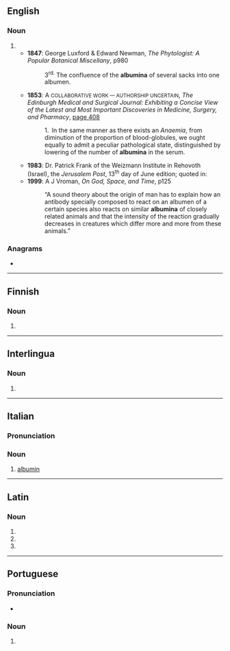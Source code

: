{{also|albúmina}}
==English==

===Noun===
{{head|en|noun form}}

# {{plural of|en|albumen}}
#* '''1847''': George Luxford & Edward Newman, ''The Phytologist: A Popular Botanical Miscellany'', p980
#*: 3<sup>rd.</sup> The confluence of the '''albumina''' of several sacks into one albumen.
#* '''1853''': A <small>COLLABORATIVE WORK — AUTHORSHIP UNCERTAIN</small>, ''The Edinburgh Medical and Surgical Journal: Exhibiting a Concise View of the Latest and Most Important Discoveries in Medicine, Surgery, and Pharmacy'', [http://books.google.co.uk/books?id=6n8BAAAAYAAJ&pg=PA408&dq=albumina&ei=TiBASqDpNoe-yQTn56lT page 408]
#*: 1. In the same manner as there exists an ''Anaemia'', from diminution of the proportion of blood-globules, we ought equally to admit a peculiar pathological state, distinguished by lowering of the number of '''albumina''' in the serum.
#* '''1983''': Dr. Patrick Frank of the Weizmann Institute in Rehovoth (Israel), the ''Jerusalem Post'', 13<sup>th</sup> day of June edition; quoted in:
#* '''1999''': A J Vroman, ''On God, Space, and Time'', p125
#*: “A sound theory about the origin of man has to explain how an antibody specially composed to react on an albumen of a certain species also reacts on similar '''albumina''' of closely related animals and that the intensity of the reaction gradually decreases in creatures which differ more and more from these animals.”

===Anagrams===
* {{anagrams|en|a=aabilmnu|Balumain|bimanual|manubial}}

----

==Finnish==

===Noun===
{{head|fi|noun form}}

# {{fi-form of|case=essive|pl=singular|albumi}}

----

==Interlingua==

===Noun===
{{ia-noun|-}}

# {{l|en|albumin}}

----

==Italian==
{{wikipedia|lang=it}}

===Pronunciation===
{{it-pr|albumìna}}

===Noun===
{{it-noun|f}}

# {{lb|it|protein}} [[albumin]]

----

==Latin==

===Noun===
{{la-noun-form|albūmina}}

# {{inflection of|la|albūmen||nom|p}}
# {{inflection of|la|albūmen||acc|p}}
# {{inflection of|la|albūmen||voc|p}}

----

==Portuguese==

===Pronunciation===
{{pt-IPA|àlbumina}}
* {{hyph|pt|al|bu|mi|na}}

===Noun===
{{pt-noun|f}}

# {{lb|pt|organic chemistry}} {{l|en|albumin}} {{gloss|one of a class of monomeric proteins that are soluble in water}}